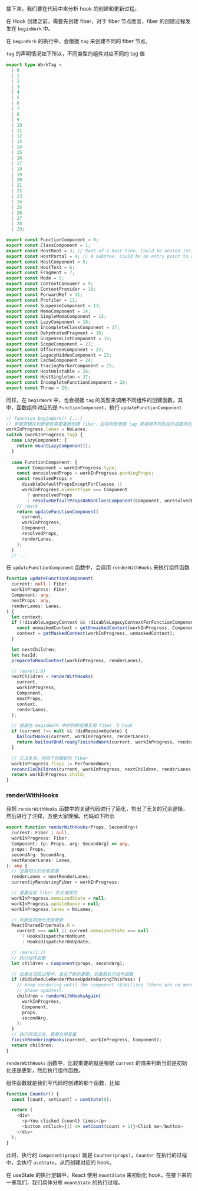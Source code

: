 接下来，我们要在代码中来分析 hook 的创建和更新过程。

在 Hook 创建之前，需要先创建 fiber，对于 fiber 节点而言，fiber 的创建过程发生在 `beginWork` 中。

在 `beginWork` 的执行中，会根据 `tag` 来创建不同的 fiber 节点。

`tag` 的声明情况如下所以，不同类型的组件对应不同的 tag 值

```ts
export type WorkTag =
  | 0
  | 1
  | 2
  | 3
  | 4
  | 5
  | 6
  | 7
  | 8
  | 9
  | 10
  | 11
  | 12
  | 13
  | 14
  | 15
  | 16
  | 17
  | 18
  | 19
  | 20
  | 21
  | 22
  | 23
  | 24
  | 25
  | 26
  | 27
  | 28
  | 29;

export const FunctionComponent = 0;
export const ClassComponent = 1;
export const HostRoot = 3; // Root of a host tree. Could be nested inside another node.
export const HostPortal = 4; // A subtree. Could be an entry point to a different renderer.
export const HostComponent = 5;
export const HostText = 6;
export const Fragment = 7;
export const Mode = 8;
export const ContextConsumer = 9;
export const ContextProvider = 10;
export const ForwardRef = 11;
export const Profiler = 12;
export const SuspenseComponent = 13;
export const MemoComponent = 14;
export const SimpleMemoComponent = 15;
export const LazyComponent = 16;
export const IncompleteClassComponent = 17;
export const DehydratedFragment = 18;
export const SuspenseListComponent = 19;
export const ScopeComponent = 21;
export const OffscreenComponent = 22;
export const LegacyHiddenComponent = 23;
export const CacheComponent = 24;
export const TracingMarkerComponent = 25;
export const HostHoistable = 26;
export const HostSingleton = 27;
export const IncompleteFunctionComponent = 28;
export const Throw = 29;
```

同样，在 `beginWork` 中，也会根据 `tag` 的类型来调用不同组件的创建函数，其中，函数组件对应的是 `FunctionComponent`，执行 `updateFunctionComponent`

```ts
// function beginWork() {...}
// 前置逻辑在判断是否需要重新创建 fiber，后续则是根据 tag 来调用不同的组件函数来创建 fiber 节点
workInProgress.lanes = NoLanes;
switch (workInProgress.tag) {
  case LazyComponent: {
    return mountLazyComponent();
  }
  
  case FunctionComponent: {
    const Component = workInProgress.type;
    const unresolvedProps = workInProgress.pendingProps;
    const resolvedProps =
      disableDefaultPropsExceptForClasses ||
      workInProgress.elementType === Component
        ? unresolvedProps
        : resolveDefaultPropsOnNonClassComponent(Component, unresolvedProps);
    // !mark
    return updateFunctionComponent(
      current,
      workInProgress,
      Component,
      resolvedProps,
      renderLanes,
    );
  }
  // ...
```

在 `updateFunctionComponent` 函数中，会调用 `renderWithHooks` 来执行组件函数

```ts
function updateFunctionComponent(
  current: null | Fiber,
  workInProgress: Fiber,
  Component: any,
  nextProps: any,
  renderLanes: Lanes,
) {
  let context;
  if (!disableLegacyContext && !disableLegacyContextForFunctionComponents) {
    const unmaskedContext = getUnmaskedContext(workInProgress, Component, true);
    context = getMaskedContext(workInProgress, unmaskedContext);
  }

  let nextChildren;
  let hasId;
  prepareToReadContext(workInProgress, renderLanes);

  // !mark(1:8)
  nextChildren = renderWithHooks(
    current,
    workInProgress,
    Component,
    nextProps,
    context,
    renderLanes,
  );

  // 根据在 beginWork 中的判断结果复用 fiber 与 hook
  if (current !== null && !didReceiveUpdate) {
    bailoutHooks(current, workInProgress, renderLanes);
    return bailoutOnAlreadyFinishedWork(current, workInProgress, renderLanes);
  }

  // 无法复用，则向下创建新的 fiber
  workInProgress.flags |= PerformedWork;
  reconcileChildren(current, workInProgress, nextChildren, renderLanes);
  return workInProgress.child;
}
```

### renderWithHooks

我把 `renderWithHooks` 函数中的关键代码进行了简化，剪出了无关的冗余逻辑，然后进行了注释，方便大家理解。代码如下所示


```ts
export function renderWithHooks<Props, SecondArg>(
  current: Fiber | null,
  workInProgress: Fiber,
  Component: (p: Props, arg: SecondArg) => any,
  props: Props,
  secondArg: SecondArg,
  nextRenderLanes: Lanes,
): any {
  // 设置相关的全局变量
  renderLanes = nextRenderLanes;
  currentlyRenderingFiber = workInProgress;

  // 重置当前 fiber 的关键属性
  workInProgress.memoizedState = null;
  workInProgress.updateQueue = null;
  workInProgress.lanes = NoLanes;

  // 判断是初始化还是更新
  ReactSharedInternals.H =
    current === null || current.memoizedState === null
      ? HooksDispatcherOnMount
      : HooksDispatcherOnUpdate;

  // !mark(1:2)
  // 执行组件函数
  let children = Component(props, secondArg);

  // 如果在渲染过程中，发生了新的更新，则重新执行组件函数
  if (didScheduleRenderPhaseUpdateDuringThisPass) {
    // Keep rendering until the component stabilizes (there are no more render
    // phase updates).
    children = renderWithHooksAgain(
      workInProgress,
      Component,
      props,
      secondArg,
    );
  }
  // 执行完成之后，重置全局变量
  finishRenderingHooks(current, workInProgress, Component);
  return children;
}
```

`renderWithHooks` 函数中，比较重要的就是根据 `current` 的值来判断当前是初始化还是更新，然后执行组件函数。

组件函数就是我们写代码时创建的那个函数，比如

```ts
function Counter() {
  const [count, setCount] = useState(0);

  return (
    <div>
      <p>You clicked {count} times</p>
      <button onClick={() => setCount(count + 1)}>Click me</button>
    </div>
  );
}
```

此时，执行的 `Component(props)` 就是 `Counter(props)`，`Counter` 在执行的过程中，会执行 `useState`，从而创建对应的 hook。

在 useState 的执行逻辑中，React 使用 `mountState` 来初始化 hook，在接下来的一章我们，我们具体分析 `mountState` 的执行过程。